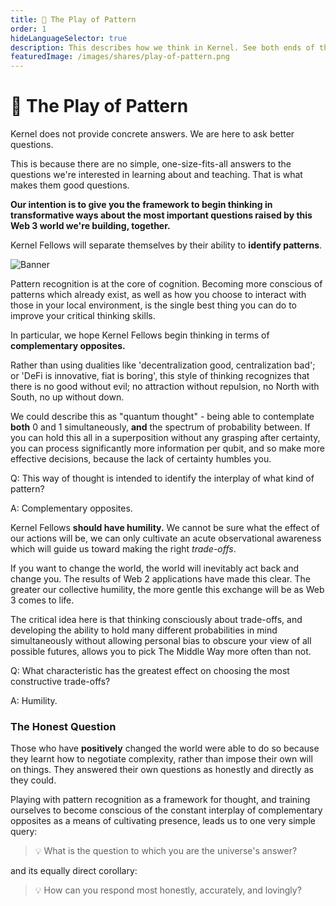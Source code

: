 ```yaml
---
title: 🌈 The Play of Pattern
order: 1
hideLanguageSelector: true
description: This describes how we think in Kernel. See both ends of the spectrum and the infinite possibilities between; be humbled by your inability to know; learn how to make trade-offs consciously.
featuredImage: /images/shares/play-of-pattern.png
---
```


# 🌈 The Play of Pattern

<StatusBanner warning>

Kernel does not provide concrete answers. We are here to ask better questions.

</StatusBanner>

This is because there are no simple, one-size-fits-all answers to the questions we're interested in learning about and teaching. That is what makes them good questions.

**Our intention is to give you the framework to begin thinking in transformative ways about the most important questions raised by this Web 3 world we're building, together.**

Kernel Fellows will separate themselves by their ability to **identify patterns**. 

![Banner](/images/mod0-img/banner.jpg)

Pattern recognition is at the core of cognition. Becoming more conscious of patterns which already exist, as well as how you choose to interact with those in your local environment, is the single best thing you can do to improve your critical thinking skills.

In particular, we hope Kernel Fellows begin thinking in terms of **complementary opposites.**  

Rather than using dualities like 'decentralization good, centralization bad'; or 'DeFi is innovative, fiat is boring', this style of thinking recognizes that there is no good without evil; no attraction without repulsion, no North with South, no up without down. 

We could describe this as "quantum thought" - being able to contemplate **both** 0 and 1 simultaneously, **and** the spectrum of probability between. If you can hold this all in a superposition without any grasping after certainty, you can process significantly more information per qubit, and so make more effective decisions, because the lack of certainty humbles you. 

<Flash>

<Card>

Q: This way of thought is intended to identify the interplay of what kind of pattern?

A: Complementary opposites.

</Card>

</Flash>

Kernel Fellows **should have humility.** We cannot be sure what the effect of our actions will be, we can only cultivate an acute observational awareness which will guide us toward making the right *trade-offs*. 

If you want to change the world, the world will inevitably act back and change you. The results of Web 2 applications have made this clear. The greater our collective humility, the more gentle this exchange will be as Web 3 comes to life.

The critical idea here is that thinking consciously about trade-offs, and developing the ability to hold many different probabilities in mind simultaneously without allowing personal bias to obscure your view of all possible futures, allows you to pick The Middle Way more often than not. 

<Flash>

<Card>

Q: What characteristic has the greatest effect on choosing the most constructive trade-offs?

A: Humility.

</Card>

</Flash>


### The Honest Question

Those who have **positively** changed the world were able to do so because they learnt how to negotiate complexity, rather than impose their own will on things. They answered their own questions as honestly and directly as they could.

Playing with pattern recognition as a framework for thought, and training ourselves to become conscious of the constant interplay of complementary opposites as a means of cultivating  presence, leads us to one very simple query:

> 💡 What is the question to which you are the universe's answer?


and its equally direct corollary:

> 💡 How can you respond most honestly, accurately, and lovingly?
